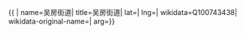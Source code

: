 {{ {{{1|PRC admin/showdata}}}|
name=吴房街道|
title=吴房街道|
lat=|
lng=|
wikidata=Q100743438|
wikidata-original-name=|
arg={{{arg|}}}}}